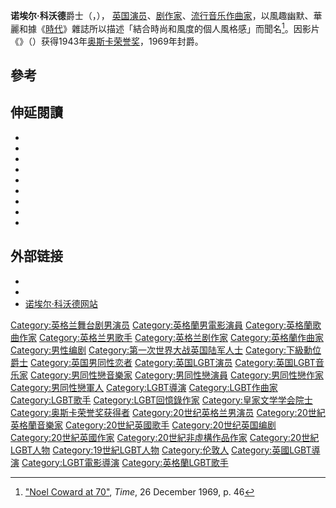 {{noteTA
|G1=Movie
|G2=Show
|T=zh-cn:诺埃尔·科沃德; zh-tw:諾爾·寇威爾; zh-hk:諾爾·克華德; 
|1=zh-cn:诺埃尔·科沃德; zh-tw:諾爾·寇威爾; zh-hk:諾爾·克華德; 
}}
{{Infobox person
| name = 诺埃尔·科沃德爵士
| native_name = {{lang|en|Sir Noël Coward}}{{in lang|en}}
| image = Noel Coward Allan warren edit 1.jpg
| image_caption = 1972年攝
| birthdate = {{birth date|1899|12|16}}}
| location = {{ENG}}[[米德尔塞克斯|米德尔塞克斯]][[泰丁敦|泰丁敦]]
| deathdate = {{death date and age|1973|3|26|1899|12|16}}
| deathplace = {{JAM}}[[玛丽亚港|玛丽亚港]]
| nationality = {{UK}}
| occupation = [[剧作家|剧作家]]，[[电影导演|电影导演]]，[[演员|演员]]，[[作曲家|作曲家]]，[[歌手|歌手]]
| years_active = 1911年–1973年
}}

'''诺埃尔·科沃德'''爵士（{{lang-en|Sir Noël Coward}}，{{bd|1899年|12月16日|1973年|3月26日|catIdx=Coward, Noel}}）， [[英国|英国]][[演员|演员]]、[[剧作家|剧作家]]、[[流行音乐|流行音乐]][[作曲家|作曲家]]，以風趣幽默、華麗和據《[[時代雜誌|時代]]》雜誌所以描述「結合時尚和風度的個人風格感」而聞名<ref name=Time1969>[https://archive.org/details/time-1969-11-14/Time%201969-12-26/page/46/mode/2up?q=%22a+combination+of+cheek+and+chic%2C+pose+and+poise%22 "Noel Coward at 70"], ''Time'', 26 December 1969, p. 46</ref>。因影片《{{le|与祖国同在|In Which We Serve}}》（{{lang|en|In Which We Serve}}）获得1943年[[奥斯卡荣誉奖|奥斯卡荣誉奖]]，1969年封爵。

== 參考 ==
{{reflist}}

== 伸延閱讀 ==
* {{cite book |last = Braybrooke |first = Patrick |year = 1933 |title = The Amazing Mr Noel Coward |publisher = Denis Archer |oclc = 1374995 }}
* {{cite book |last = Coward |first = Noël |year = 1985 |title = The Complete Stories |location = London |publisher = Methuen |isbn = 978-0-413-59970-4 |url = https://archive.org/details/collectedshortst00cowa }}
* {{cite book |last = Coward |first = Noël |year = 1986 |title = Past Conditional ''(third volume, unfinished, of autobiography)'' |location = London |publisher = Heinemann |isbn = 978-0-413-60660-0 }}
* {{cite book |last = Coward |first = Noël |year = 1944 |title = Middle East Diary |location = London |publisher = Heinemann |oclc = 640033606 }}
* {{cite book |last = Coward |first = Noël |editor = Barry Day |year = 1998 |title = Coward: The Complete Lyrics |url = https://archive.org/details/noelcowardcomple0000cowa |location = London |publisher = Methuen |isbn = 978-0-413-73230-9 }}
* {{cite book |last = Coward |first = Noël |editor = Barry Day |year = 2011 |title = The Complete Verse of Noël Coward |location = London |publisher = Methuen |isbn = 978-1-4081-3174-9 }}
* {{cite book |last = Fisher |first = Clive |year = 1992 |title = Noël Coward |url = https://archive.org/details/noelcoward0000fish |location = London |publisher = Weidenfeld |isbn = 978-0-297-81180-0 }}
* {{cite book |last = James |first = Elliot |year = 2020 |title = The Importance of Happiness: Noël Coward and the Actors' Orphanage |location = UK |publisher = Troubador Publishing |isbn = 9781800460416 }}
* {{cite book |last = Wynne-Tyson |first = Jon |year = 2004 |title = Finding the Words: A Publishing Life |location = Norwich |publisher = Michael Russell |isbn = 978-0-85955-287-5 }}

== 外部链接 ==
{{wikiquote|Noel Coward|诺埃尔·科沃德|en}}
* {{imdb name|id=0002021|name=诺埃尔·科沃德}}
* {{ibdb name|id=36502 |name= 诺埃尔·科沃德}}
* [https://web.archive.org/web/20200514170010/http://www.noelcoward.net/ 诺埃尔·科沃德网站]

{{DEFAULTSORT:Coward, Sir Noel}}
[[Category:英格兰舞台剧男演员|Category:英格兰舞台剧男演员]]
[[Category:英格蘭男電影演員|Category:英格蘭男電影演員]]
[[Category:英格蘭歌曲作家|Category:英格蘭歌曲作家]]
[[Category:英格兰男歌手|Category:英格兰男歌手]]
[[Category:英格兰剧作家|Category:英格兰剧作家]]
[[Category:英格蘭作曲家|Category:英格蘭作曲家]]
[[Category:男性编剧|Category:男性编剧]]
[[Category:第一次世界大战英国陆军人士|Category:第一次世界大战英国陆军人士]]
[[Category:下級勳位爵士|Category:下級勳位爵士]]
[[Category:英国男同性恋者|Category:英国男同性恋者]]
[[Category:英国LGBT演员|Category:英国LGBT演员]]
[[Category:英国LGBT音乐家|Category:英国LGBT音乐家]]
[[Category:男同性戀音樂家|Category:男同性戀音樂家]]
[[Category:男同性戀演員|Category:男同性戀演員]]
[[Category:男同性戀作家|Category:男同性戀作家]]
[[Category:男同性戀軍人|Category:男同性戀軍人]]
[[Category:LGBT導演|Category:LGBT導演]]
[[Category:LGBT作曲家|Category:LGBT作曲家]]
[[Category:LGBT歌手|Category:LGBT歌手]]
[[Category:LGBT回憶錄作家|Category:LGBT回憶錄作家]]
[[Category:皇家文学学会院士|Category:皇家文学学会院士]]
[[Category:奥斯卡荣誉奖获得者|Category:奥斯卡荣誉奖获得者]]
[[Category:20世纪英格兰男演员|Category:20世纪英格兰男演员]]
[[Category:20世紀英格蘭音樂家|Category:20世紀英格蘭音樂家]]
[[Category:20世紀英國歌手|Category:20世紀英國歌手]]
[[Category:20世纪英国编剧|Category:20世纪英国编剧]]
[[Category:20世紀英國作家|Category:20世紀英國作家]]
[[Category:20世紀非虛構作品作家|Category:20世紀非虛構作品作家]]
[[Category:20世紀LGBT人物|Category:20世紀LGBT人物]]
[[Category:19世紀LGBT人物|Category:19世紀LGBT人物]]
[[Category:伦敦人|Category:伦敦人]]
[[Category:英國LGBT導演|Category:英國LGBT導演]]
[[Category:LGBT電影導演|Category:LGBT電影導演]]
[[Category:英格蘭LGBT歌手|Category:英格蘭LGBT歌手]]
